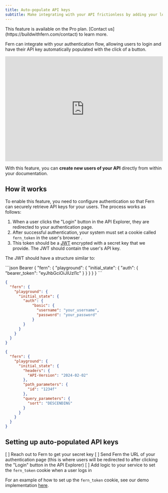 ```yaml
---
title: Auto-populate API keys
subtitle: Make integrating with your API frictionless by adding your login flow to the API Explorer.
---
```


<Tip>
This feature is available on the Pro plan. [Contact us](https://buildwithfern.com/contact) to learn more.
</Tip>

Fern can integrate with your authentication flow, allowing users to login and have their API key automatically populated with the click of a button. 

<div style="position: relative; padding-bottom: 66.38846737481032%; height: 0;"><iframe src="https://www.loom.com/embed/790eb5849f1c4622aae09527908fdc7a?sid=d77062f8-35c3-41ab-8669-4c28b62e233b?hide_owner=true&hide_share=true&hide_title=true&hideEmbedTopBar=true" frameborder="0" webkitallowfullscreen mozallowfullscreen allowfullscreen style="position: absolute; top: 0; left: 0; width: 100%; height: 100%;"></iframe></div>

With this feature, you can **create new users of your API** directly from within your documentation. 

## How it works

To enable this feature, you need to configure authentication so that Fern can securely retrieve API keys for your users. The process works as follows:

1. When a user clicks the "Login" button in the API Explorer, they are redirected to your authentication page.
2. After successful authentication, your system must set a cookie called `fern_token` in the user's browser .
3. This token should be a [JWT](https://jwt.io) encrypted with a secret key that we provide. The JWT should contain the user's API key.

The JWT should have a structure similar to:

<CodeBlocks>
```json Bearer
{
  "fern": {
    "playground": {
      "initial_state": {
        "auth": {
          "bearer_token": "eyJhbGciOiJIUzI1c"
        }
      }
    }
  }
}
```

```json Basic
{
  "fern": {
    "playground": {
      "initial_state": {
        "auth": {
            "basic": {
              "username": "your_username",
              "password": "your_password"
            }
        }
      }
    }
  }
}
```

```json Custom
{
  "fern": {
    "playground": {
      "initial_state": {
        "headers": {
          "API-Version": "2024-02-02"
        },
        "path_parameters": {
          "id": "1234f"
        }, 
        "query_parameters": {
          "sort": "DESCENDING"
        }
      }
    }
  }
}
```

</CodeBlocks>

## Setting up auto-populated API keys

[ ] Reach out to Fern to get your secret key 
[ ] Send Fern the URL of your authentication page (this is where users will be redirected to after clicking the "Login" button in the API Explorer)
[ ] Add logic to your service to set the `fern_token` cookie when a user logs in

<Tip>For an example of how to set up the `fern_token` cookie, see our demo implementation [here](https://github.com/fern-api/fern-platform/blob/app/packages/fern-docs/bundle/src/app/%5Bhost%5D/%5Bdomain%5D/api/fern-docs/auth/fern-token-demo/route.ts).</Tip>


